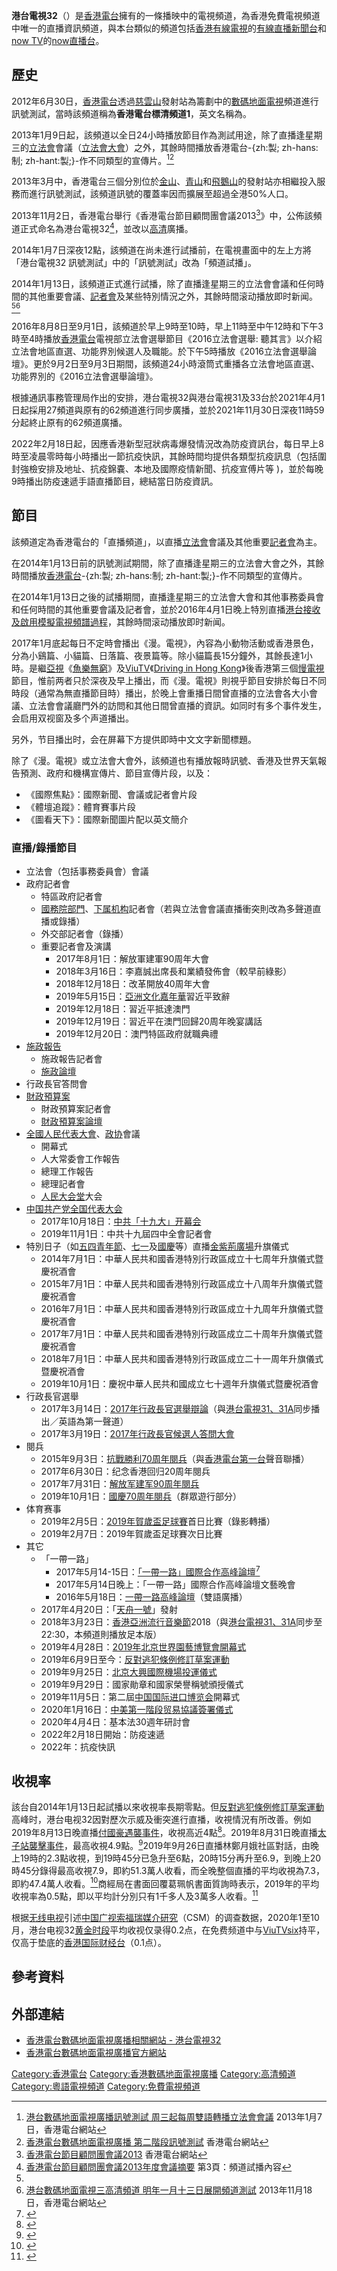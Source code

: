 {{UTC+8}}
{{not|香港電台數碼32台}}
{{TV channel}}
{{擴充|time=2013-12-26T14:36:45+00:00}}
{{頻道資訊
| 頻道名稱         = 港台電視32<br/>{{lang|en|RTHK TV 32}}
| 頻道圖片檔案     = RTHK_TV_32.svg
| 頻道圖片尺寸     = 
| 頻道圖片名稱     = 港台電視32
| 所屬國家         = 
| 所屬國家或地區   = {{HK}}
| 總部所在         = {{HK}}
| 播放地區         = [[香港|香港]]、[[澳門|澳門]]、[[廣東省|廣東省]]部分地區
| 成立日期         = 
| 訊號測試日期     = 2012年6月30日
| 試播日期         = 2014年1月13日
| 開播日期         = 2014年1月13日 （試播後）、2020年12月1日
| 停播日期         = 
| 頻道語言         = 粵語、英語、國語、[[香港手語|香港手語]]
| 頻道呼號         = 
| 頻道類別         = 直播頻道直播多個立法會會議、重要記者會、本地即時新聞、國際時事及體育新聞片段、本地體育賽事及漫‧電視等....
| 頻道格式         =
| 視頻格式         = 數碼（DMB-T/H）：<br> '''2013年11月2日前'''<br> [[576i|576i]] [[16:9|16:9]]（[[標清|標清]]）<br> '''2013年11月2日起'''<br> [[1080i|1080i]] [[16:9|16:9]]（[[高清|高清]]）
| 音頻格式         = 
| 收視率           = 
| 收視率調查時間   = 
| 收視率資料來源   = 
| 頻道口號         = 
| 擁有者           = [[香港電台|香港電台]]
| 持股者           = 
| 前頻道名稱       = 香港電台標清頻道1
| 被取代名稱       = 港台電視32
| 前頻道呼號       = 
| 被取代呼號       = 
| 集團同類頻道     = [[港台電視31|港台電視31]]、[[港台電視33|港台電視33]]、[[港台電視34|港台電視34]]
| 重播服務頻道     = 
| 頻道官方網站     = http://rthk.hk/about/dtt/tv32.htm
| 備註             = 
| 數位電視供應商01 = [[香港數碼地面電視廣播|香港免費電視]]
| 數位電視頻道數01 = 32頻道
| 線上收看網站01   = 香港電台網站
| 線上收看網址01   = [http://programme.rthk.hk/rthk/tv/index.php?c=tv&m=timetabled&channel=dtt32 在線直播]
}}
'''港台電視32'''（{{lang-en|'''RTHK TV 32'''}}）是[[香港電台|香港電台]]擁有的一條播映中的電視頻道，為香港免費電視頻道中唯一的直播資訊頻道，與本台類似的頻道包括[[香港有線電視|香港有線電視]]的[[有線直播新聞台|有線直播新聞台]]和[[now_TV|now TV]]的[[now直播台|now直播台]]。

==歷史==
2012年6月30日，[[香港電台|香港電台]]透過[[慈雲山|慈雲山]]發射站為籌劃中的[[香港數碼地面電視廣播|數碼地面電視]]頻道進行訊號測試，當時該頻道稱為'''香港電台標清頻道1'''，英文名稱為{{lang|en|'''RTHK SD TV1'''}}。

2013年1月9日起，該頻道以全日24小時播放節目作為測試用途，除了直播逢星期三的[[香港立法會|立法會]]會議（[[立法會大會|立法會大會]]）之外，其餘時間播放香港電台-{zh:製; zh-hans:制; zh-hant:製;}-作不同類型的宣傳片。<ref>[http://app3.rthk.org.hk/press/main.php?id=860 港台數碼地面電視廣播訊號測試 周三起每周雙語轉播立法會會議] {{Wayback|url=http://app3.rthk.org.hk/press/main.php?id=860 |date=20170905032716 }} 2013年1月7日，香港電台網站</ref><ref>[http://rthk.hk/about/dtt/signaltest.htm 香港電台數碼地面電視廣播 第二階段訊號測試] {{Wayback|url=http://rthk.hk/about/dtt/signaltest.htm |date=20160428034858 }} 香港電台網站</ref>

2013年3月中，香港電台三個分別位於[[金山_(香港)|金山]]、[[青山_(香港)|青山]]和[[飛鵝山|飛鵝山]]的發射站亦相繼投入服務而進行訊號測試，該頻道訊號的覆蓋率因而擴展至超過全港50%人口。

2013年11月2日，香港電台舉行《香港電台節目顧問團會議2013<ref>[http://rthk.hk/special/advisorypanel2013/home.htm 香港電台節目顧問團會議2013] {{webarchive|url=https://web.archive.org/web/20131110032205/http://rthk.hk/special/advisorypanel2013/home.htm |date=2013-11-10 }} 香港電台網站</ref>》中，公佈該頻道正式命名為港台電視32<ref name="香港電台節目顧問團會議2013年度會議摘要">[http://rthk.hk/special/advisorypanel2013/pdf/meeting2013_minutes.pdf 香港電台節目顧問團會議2013年度會議摘要] {{webarchive|url=https://web.archive.org/web/20140101090118/http://rthk.hk/special/advisorypanel2013/pdf/meeting2013_minutes.pdf |date=2014-01-01 }} 第3頁：頻道試播內容</ref>，並改以[[高清|高清]]廣播。

2014年1月7日深夜12點，該頻道在尚未進行試播前，在電視畫面中的左上方將「港台電視32 訊號測試」中的「訊號測試」改為「頻道試播」。

2014年1月13日，該頻道正式進行試播，除了直播逢星期三的立法會會議和任何時間的其他重要會議、[[記者會|記者會]]及某些特別情況之外，其餘時間滚动播放即时新闻。<ref name="香港電台節目顧問團會議2013年度會議摘要"></ref><ref>[http://app3.rthk.org.hk/press/main.php?id=994 港台數碼地面電視三高清頻道 明年一月十三日展開頻道測試] {{Wayback|url=http://app3.rthk.org.hk/press/main.php?id=994 |date=20160304194625 }} 2013年11月18日，香港電台網站</ref>

2016年8月8日至9月1日，該頻道於早上9時至10時，早上11時至中午12時和下午3時至4時播放[[香港電台|香港電台]]電視部立法會選舉節目《2016立法會選舉: 聽其言》以介紹立法會地區直選、功能界別候選人及職能。於下午5時播放《2016立法會選舉論壇》。更於9月2日至9月3日期間，該頻道24小時滾筒式重播各立法會地區直選、功能界別的《2016立法會選舉論壇》。

根據通訊事務管理局作出的安排，港台電視32與港台電視31及33台於2021年4月1日起採用27頻道與原有的62頻道進行同步廣播，並於2021年11月30日深夜11時59分起終止原有的62頻道廣播。

2022年2月18日起，因應香港新型冠狀病毒爆發情況改為防疫資訊台，每日早上8時至凌晨零時每小時播出一節抗疫快訊，其餘時間均提供各類型抗疫訊息（包括圍封強檢安排及地址、抗疫錦嚢、本地及國際疫情新聞、抗疫宣傅片等 )，並於每晚9時播出防疫速遞手語直播節目，總結當日防疫資訊。

==節目==
{{main|香港電台電視節目列表|港台電視32節目列表}}
該頻道定為香港電台的「直播頻道」，以直播[[香港立法會|立法會]]會議及其他重要[[記者會|記者會]]為主。

在2014年1月13日前的訊號測試期間，除了直播逢星期三的立法會大會之外，其餘時間播放[[香港電台|香港電台]]-{zh:製; zh-hans:制; zh-hant:製;}-作不同類型的宣傳片。

在2014年1月13日之後的試播期間，直播逢星期三的立法會大會和其他事務委員會和任何時間的其他重要會議及記者會，並於2016年4月1日晚上特別直播[[港台電視31、31A#交接期間|港台接收及啟用模擬電視頻譜過程]]，其餘時間滚动播放即时新闻。

2017年1月底起每日不定時會播出《漫。電視》，內容為小動物活動或香港景色，分為小鷄篇、小貓篇、日落篇、夜景篇等。除小貓篇長15分鐘外，其餘長達1小時。是繼[[亞視|亞視]]《[[魚樂無窮|魚樂無窮]]》及[[ViuTV|ViuTV]]《[[Driving_in_Hong_Kong|Driving in Hong Kong]]》後香港第三個[[慢電視|慢電視]]節目，惟前两者只於深夜及早上播出，而《漫。電視》則視乎節目安排於每日不同時段（通常為無直播節目時）播出，於晚上會重播日間曾直播的立法會各大小會議、立法會會議廳門外的訪問和其他日間曾直播的資訊。如同时有多个事件发生，会启用双视窗及多个声道播出。

另外，节目播出时，会在屏幕下方提供即時中文文字新聞標題。

除了《漫。電視》或立法會大會外，該頻道也有播放報時訊號、香港及世界天氣報告預測、政府和機構宣傳片、節目宣傳片段，以及：
*《國際焦點》：國際新聞、會議或記者會片段
*《體壇追蹤》：體育賽事片段
*《圖看天下》：國際新聞圖片配以英文簡介

===直播/錄播節目===
*立法會（包括事務委員會）會議
*政府記者會
**特區政府記者會
**[[中華人民共和國國務院|國務院]][[国务院组成部门|部門]]、[[中华人民共和国国务院机构编制|下属机构]]記者會（若與立法會會議直播衝突則改為多聲道直播或錄播）
**外交部記者會（錄播）
**重要記者會及演講
***2017年8月1日：解放軍建軍90周年大會
***2018年3月16日：李嘉誠出席長和業績發佈會（較早前綠影）
***2018年12月18日：改革開放40周年大會
***2019年5月15日：[[亞洲文明對話大會|亞洲文化嘉年華]]習近平致辭
***2019年12月18日：習近平抵達澳門
***2019年12月19日：習近平在澳門回歸20周年晚宴講話
***2019年12月20日：澳門特區政府就職典禮
*[[香港施政報告|施政報告]]
**施政報告記者會
**[[施政論壇|施政論壇]]
*行政長官答問會
*[[香港政府財政預算案|財政預算案]]
**財政預算案記者會
**[[財政預算案論壇|財政預算案論壇]]
*[[全國人民代表大會|全國人民代表大會]]、[[中国人民政治协商会议|政协]]會議
**開幕式
**人大常委會工作報告
**總理工作報告
**總理記者會
**[[人民大会堂|人民大会堂]]大会
*[[中国共产党全国代表大会|中国共产党全国代表大会]]
**2017年10月18日：[[中国共产党第十九次全国代表大会|中共「十九大」开幕会]]
**2019年11月1日：中共十九屆四中全會記者會
*特別日子（如[[五四青年節|五四青年節]]、[[香港特別行政區成立紀念日|七一]]及[[中華人民共和國國慶節|國慶]]等）直播[[金紫荊廣場|金紫荊廣場]]升旗儀式
**2014年7月1日：中華人民共和國香港特別行政區成立十七周年升旗儀式暨慶祝酒會
**2015年7月1日：中華人民共和國香港特別行政區成立十八周年升旗儀式暨慶祝酒會
**2016年7月1日：中華人民共和國香港特別行政區成立十九周年升旗儀式暨慶祝酒會
**2017年7月1日：中華人民共和國香港特別行政區成立二十周年升旗儀式暨慶祝酒會
**2018年7月1日：中華人民共和國香港特別行政區成立二十一周年升旗儀式暨慶祝酒會
**2019年10月1日：慶祝中華人民共和國成立七十週年升旗儀式暨慶祝酒會
*行政長官選舉
**2017年3月14日：[[2017年行政長官選舉辯論|2017年行政長官選舉辯論]]（與[[港台電視31、31A|港台電視31、31A]]同步播出／英語為第一聲道）
**2017年3月19日：[[2017年行政長官候選人答問大會|2017年行政長官候選人答問大會]]
*閱兵
**2015年9月3日：[[纪念中国人民抗日战争暨世界反法西斯战争胜利70周年大会|抗戰勝利70周年閱兵]]（與[[香港電台第一台|香港電台第一台]]聲音聯播）
**2017年6月30日：纪念香港回归20周年閱兵
**2017年7月31日：[[庆祝中国人民解放军建军90周年阅兵|解放军建军90周年閱兵]]
**2019年10月1日：[[庆祝中华人民共和国成立70周年大会|國慶70周年閱兵]]（群眾遊行部分）
*体育赛事
**2019年2月5日：[[2019年賀歲盃足球賽|2019年賀歲盃足球賽]]首日比賽（錄影轉播）
**2019年2月7日：2019年賀歲盃足球賽次日比賽
*其它
**「一帶一路」
***2017年5月14-15日：[[一帶一路國際合作高峰論壇|「一帶一路」國際合作高峰論壇]]<ref>{{Cite web |url=http://www.beltandroadforum.org/ |title=官方網站 |access-date=2017-05-12 |archive-url=https://web.archive.org/web/20170511071416/http://www.beltandroadforum.org/ |archive-date=2017-05-11 |dead-url=yes }}</ref>
***2017年5月14日晚上：「一帶一路」國際合作高峰論壇文藝晚會
***2016年5月18日：[[一带一路国际合作高峰论坛|一帶一路高峰論壇]]（雙語廣播）
**2017年4月20日：「[[天舟一號|天舟一號]]」發射
**2018年3月23日：[[香港亞洲流行音樂節|香港亞洲流行音樂節]]2018（與[[港台電視31、31A|港台電視31、31A]]同步至22:30，本頻道則播放足本版）
**2019年4月28日：[[2019年北京世界園藝博覽會開幕式|2019年北京世界園藝博覽會開幕式]]
**2019年6月9日至今：[[反對逃犯條例修訂草案運動|反對逃犯條例修訂草案運動]]
**2019年9月25日：[[北京大興國際機場|北京大興國際機場投運儀式]]
**2019年9月29日：國家勛章和國家榮譽稱號頒授儀式
**2019年11月5日：第二屆[[中国国际进口博览会|中国国际进口博览会]]開幕式
**2020年1月16日：[[2018－2020年中美贸易战|中美第一階段贸易協議簽署儀式]]
**2020年4月4日：基本法30週年研討會
**2022年2月18日開始：防疫速遞
**2022年：抗疫快訊

== 收視率 ==
該台自2014年1月13日起試播以來收視率長期零點。但[[反對逃犯條例修訂草案運動|反對逃犯條例修訂草案運動]]高峰时，港台电视32因對歷次示威及衝突進行直播，收視情況有所改善。例如2019年8月13日晚直播[[付國豪遇襲事件|付國豪遇襲事件]]，收視高近4點<ref>{{cite web |title=【機場集會】港台電視32破收視紀錄　《環時》記者被圍時高近4點 |url=https://www.hk01.com/即時娛樂/363939/機場集會-港台電視32破收視紀錄-環時-記者被圍時高近4點 |website=[[香港01|香港01]] |accessdate=2019-08-14 |language=中文 |archive-date=2020-11-25 |archive-url=https://web.archive.org/web/20201125114145/https://www.hk01.com/%E5%8D%B3%E6%99%82%E5%A8%9B%E6%A8%82/363939/%E6%A9%9F%E5%A0%B4%E9%9B%86%E6%9C%83-%E6%B8%AF%E5%8F%B0%E9%9B%BB%E8%A6%9632%E7%A0%B4%E6%94%B6%E8%A6%96%E7%B4%80%E9%8C%84-%E7%92%B0%E6%99%82-%E8%A8%98%E8%80%85%E8%A2%AB%E5%9C%8D%E6%99%82%E9%AB%98%E8%BF%914%E9%BB%9E |dead-url=no }}</ref>。2019年8月31日晚直播[[太子站襲擊事件|太子站襲擊事件]]，最高收視4.9點。<ref>{{cite web |title=《鏗鏘集》回歸翡翠台　預告探討警隊「適當武力」界線 |url=https://www.hk01.com/即時娛樂/372742/鏗鏘集-回歸翡翠台-預告探討警隊-適當武力-界線 |website=香港01 |accessdate=2019-09-08 |language=中文 |archive-date=2021-07-31 |archive-url=https://web.archive.org/web/20210731094123/https://www.hk01.com/%E5%8D%B3%E6%99%82%E5%A8%9B%E6%A8%82/372742/%E9%8F%97%E9%8F%98%E9%9B%86-%E5%9B%9E%E6%AD%B8%E7%BF%A1%E7%BF%A0%E5%8F%B0-%E9%A0%90%E5%91%8A%E6%8E%A2%E8%A8%8E%E8%AD%A6%E9%9A%8A-%E9%81%A9%E7%95%B6%E6%AD%A6%E5%8A%9B-%E7%95%8C%E7%B7%9A |dead-url=no }}</ref>2019年9月26日直播林鄭月娥社區對話，由晚上19時的2.3點收視，到19時45分已急升至6點，20時15分再升至6.9，到晚上20時45分錄得最高收視7.9，即約51.3萬人收看，而全晚整個直播的平均收視為7.3，即約47.4萬人收看。<ref>{{cite web |author1=游大東 |title=【林鄭社區對話】港台32直播收視創新高　同時段成績僅次翡翠台 |url=https://www.hk01.com/即時娛樂/381017/林鄭社區對話-港台32直播收視創新高-同時段成績僅次翡翠台 |website=香港01 |accessdate=2019-09-30 |language=zh-hk |date=2019-09-30 |archive-date=2020-08-07 |archive-url=https://web.archive.org/web/20200807015135/https://www.hk01.com/%E5%8D%B3%E6%99%82%E5%A8%9B%E6%A8%82/381017/%E6%9E%97%E9%84%AD%E7%A4%BE%E5%8D%80%E5%B0%8D%E8%A9%B1-%E6%B8%AF%E5%8F%B032%E7%9B%B4%E6%92%AD%E6%94%B6%E8%A6%96%E5%89%B5%E6%96%B0%E9%AB%98-%E5%90%8C%E6%99%82%E6%AE%B5%E6%88%90%E7%B8%BE%E5%83%85%E6%AC%A1%E7%BF%A1%E7%BF%A0%E5%8F%B0 |dead-url=no }}</ref>商經局在書面回覆葛珮帆書面質詢時表示，2019年的平均收視率為0.5點，即以平均計分別只有1千多人及3萬多人收看。<ref>{{cite web |title=港台電視前年平均少於1萬人收看　播放成本每小時逾2.5萬元 |url=https://hk.on.cc/hk/bkn/cnt/news/20200527/bkn-20200527120554037-0527_00822_001.html |website=on.cc東網 |accessdate=2020-12-24 |language=zh-hk |date=2020-05-27 |archive-date=2021-10-02 |archive-url=https://web.archive.org/web/20211002060717/https://hk.on.cc/hk/bkn/cnt/news/20200527/bkn-20200527120554037-0527_00822_001.html |dead-url=no }}</ref>

根据[[无线电视|无线电视]]引述[[中国广视索福瑞媒介研究|中国广视索福瑞媒介研究]]（CSM）的调查数据，2020年1至10月，港台电视32[[黄金时段|黄金时段]]平均收视仅录得0.2点，在免费频道中与[[ViuTVsix|ViuTVsix]]持平，仅高于垫底的[[香港国际财经台|香港国际财经台]]（0.1点）。

==參考資料==
{{Reflist|2}}

==外部連結==
*[http://rthk.hk/about/dtt/tv32.htm 香港電台數碼地面電視廣播相關網站 - 港台電視32] {{Wayback|url=http://rthk.hk/about/dtt/tv32.htm |date=20170116063401 }}
*[http://rthk.hk/about/dtt/intro.htm 香港電台數碼地面電視廣播官方網站] {{Wayback|url=http://rthk.hk/about/dtt/intro.htm |date=20170203012833 }}

{{香港電台頻道}}
{{香港地面電視頻道}}

[[Category:香港電台|Category:香港電台]]
[[Category:香港數碼地面電視廣播|Category:香港數碼地面電視廣播]]
[[Category:高清頻道|Category:高清頻道]]
[[Category:粵語電視頻道|Category:粵語電視頻道]]
[[Category:免費電視頻道|Category:免費電視頻道]]